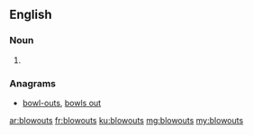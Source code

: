 ==English==

===Noun===
{{head|en|noun plural form}}

# {{plural of|blowout|lang=en}}

===Anagrams===
* [[bowl-outs#English|bowl-outs]], [[bowls out#English|bowls out]]

[[ar:blowouts]]
[[fr:blowouts]]
[[ku:blowouts]]
[[mg:blowouts]]
[[my:blowouts]]